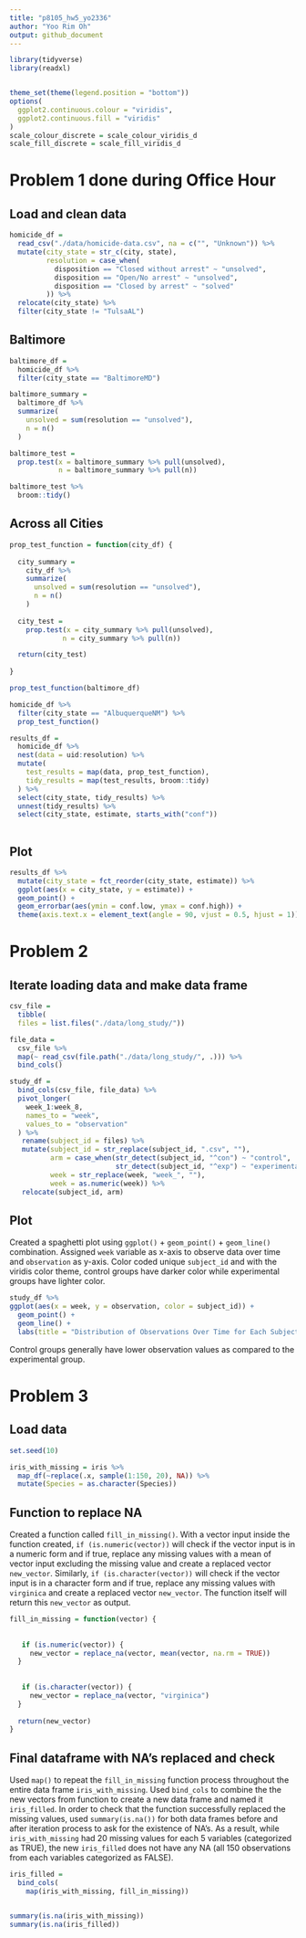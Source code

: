 ```yaml
---
title: "p8105_hw5_yo2336"
author: "Yoo Rim Oh"
output: github_document
---
```


```r
library(tidyverse)
library(readxl)


theme_set(theme(legend.position = "bottom"))
options(
  ggplot2.continuous.colour = "viridis",
  ggplot2.continuous.fill = "viridis"
)
scale_colour_discrete = scale_colour_viridis_d
scale_fill_discrete = scale_fill_viridis_d
```

# Problem 1 done during Office Hour

## Load and clean data
```r
homicide_df = 
  read_csv("./data/homicide-data.csv", na = c("", "Unknown")) %>%
  mutate(city_state = str_c(city, state),
         resolution = case_when(
           disposition == "Closed without arrest" ~ "unsolved",
           disposition == "Open/No arrest" ~ "unsolved",
           disposition == "Closed by arrest" ~ "solved"
         )) %>%
  relocate(city_state) %>%
  filter(city_state != "TulsaAL")
```


## Baltimore

```r
baltimore_df =
  homicide_df %>% 
  filter(city_state == "BaltimoreMD")

baltimore_summary =
  baltimore_df %>%
  summarize(
    unsolved = sum(resolution == "unsolved"),
    n = n()
  )

baltimore_test = 
  prop.test(x = baltimore_summary %>% pull(unsolved),
            n = baltimore_summary %>% pull(n))

baltimore_test %>%
  broom::tidy()
```

## Across all Cities

```r
prop_test_function = function(city_df) {
  
  city_summary =
    city_df %>%
    summarize(
      unsolved = sum(resolution == "unsolved"),
      n = n()
    )
  
  city_test = 
    prop.test(x = city_summary %>% pull(unsolved),
             n = city_summary %>% pull(n))

  return(city_test)
  
}

prop_test_function(baltimore_df)

homicide_df %>%
  filter(city_state == "AlbuquerqueNM") %>%
  prop_test_function()
```


```r
results_df =
  homicide_df %>%
  nest(data = uid:resolution) %>%
  mutate(
    test_results = map(data, prop_test_function),
    tidy_results = map(test_results, broom::tidy)
  ) %>%
  select(city_state, tidy_results) %>%
  unnest(tidy_results) %>%
  select(city_state, estimate, starts_with("conf"))
  
```

## Plot

```r
results_df %>%
  mutate(city_state = fct_reorder(city_state, estimate)) %>%
  ggplot(aes(x = city_state, y = estimate)) +
  geom_point() +
  geom_errorbar(aes(ymin = conf.low, ymax = conf.high)) +
  theme(axis.text.x = element_text(angle = 90, vjust = 0.5, hjust = 1))
```



# Problem 2

## Iterate loading data and make data frame

```r
csv_file = 
  tibble(
  files = list.files("./data/long_study/"))

file_data =
  csv_file %>%
  map(~ read_csv(file.path("./data/long_study/", .))) %>%
  bind_cols()

study_df = 
  bind_cols(csv_file, file_data) %>%
  pivot_longer(
    week_1:week_8,
    names_to = "week",
    values_to = "observation"
  ) %>%
   rename(subject_id = files) %>%
   mutate(subject_id = str_replace(subject_id, ".csv", ""),
          arm = case_when(str_detect(subject_id, "^con") ~ "control",
                          str_detect(subject_id, "^exp") ~ "experimental"),
          week = str_replace(week, "week_", ""),
          week = as.numeric(week)) %>%
   relocate(subject_id, arm)

```


## Plot

Created a spaghetti plot using `ggplot()` + `geom_point()` + `geom_line()` combination. Assigned `week` variable as x-axis to observe data over time and `observation` as y-axis. Color coded unique `subject_id` and with the viridis color theme, control groups have darker color while experimental groups have lighter color.

```r
study_df %>%
ggplot(aes(x = week, y = observation, color = subject_id)) +
  geom_point() +
  geom_line() +
  labs(title = "Distribution of Observations Over Time for Each Subject")
```

Control groups generally have lower observation values as compared to the experimental group.


# Problem 3

## Load data
```r
set.seed(10)

iris_with_missing = iris %>% 
  map_df(~replace(.x, sample(1:150, 20), NA)) %>%
  mutate(Species = as.character(Species))
```


## Function to replace NA

Created a function called `fill_in_missing()`. With a vector input inside the function created, `if (is.numeric(vector))` will check if the vector input is in a numeric form and if true, replace any missing values with a mean of vector input excluding the missing value and create a replaced vector `new_vector`. Similarly, `if (is.character(vector))` will check if the vector input is in a character form and if true, replace any missing values with `virginica` and create a replaced vector `new_vector`. The function itself will return this `new_vector` as output.

```r
fill_in_missing = function(vector) {
 
  
   if (is.numeric(vector)) {
     new_vector = replace_na(vector, mean(vector, na.rm = TRUE))
  }
  
  
   if (is.character(vector)) {
     new_vector = replace_na(vector, "virginica")
  }
  
  return(new_vector)
}
```


## Final dataframe with NA's replaced and check

Used `map()` to repeat the `fill_in_missing` function process throughout the entire data frame `iris_with_missing`. Used `bind_cols` to combine the the new vectors from function to create a new data frame and named it `iris_filled`. In order to check that the function successfully replaced the missing values, used `summary(is.na())` for both data frames before and after iteration process to ask for the existence of NA's. As a result, while `iris_with_missing` had 20 missing values for each 5 variables (categorized as TRUE), the new `iris_filled` does not have any NA (all 150 observations from each variables categorized as FALSE).

```r
iris_filled =
  bind_cols(
    map(iris_with_missing, fill_in_missing))


summary(is.na(iris_with_missing))
summary(is.na(iris_filled))
```

